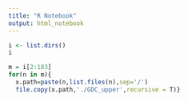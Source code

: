 ```yaml
---
title: "R Notebook"
output: html_notebook
---
```

```r
i <- list.dirs()
i
```

```r
m = i[2:183]
for(n in m){
  x.path=paste(n,list.files(n),sep='/')
  file.copy(x.path,'./GDC_upper',recursive = T)}
```
